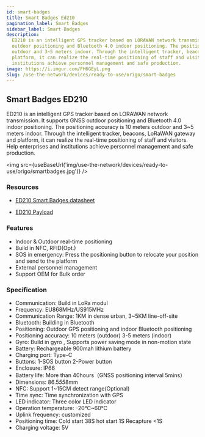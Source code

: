 ```yaml
---
id: smart-badges
title: Smart Badges Ed210
pagination_label: Smart Badges
sidebar_label: Smart Badges
description:
  ED210 is an intelligent GPS tracker based on LORAWAN network transmission. It supports GNSS
  outdoor positioning and Bluetooth 4.0 indoor positioning. The positioning accuracy is 10 meters
  outdoor and 3~5 meters indoor. Through the intelligent tracker, beacons, LoRaWAN gateway and
  platform, it can realize the real-time positioning of staff and visitors. Help enterprises and
  institutions achieve personnel management and safe production.
image: https://i.imgur.com/FH6GEyL.png
slug: /use-the-network/devices/ready-to-use/origo/smart-badges
---
```



## Smart Badges ED210

ED210 is an intelligent GPS tracker based on LORAWAN network transmission. It supports GNSS outdoor
positioning and Bluetooth 4.0 indoor positioning. The positioning accuracy is 10 meters outdoor and
3~5 meters indoor. Through the intelligent tracker, beacons, LoRaWAN gateway and platform, it can
realize the real-time positioning of staff and visitors. Help enterprises and institutions achieve
personnel management and safe production.

<img src={useBaseUrl('img/use-the-network/devices/ready-to-use/origo/smartbadges.jpg')} />

### Resources

- [ED210 Smart Badges datasheet](http://www.origoelec.com/End-Devices/ED210-Smart-badge-datasheet.pdf)

- [ED210 Payload](http://www.origoelec.com/End-Devices/ED210-Payload-LoRa-staff-badges.pdf)

### Features

- Indoor & Outdoor real-time positioning
- Build in NFC, RFID(Opt.)
- SOS in emergency: Press the positioning button to relocate your position and send to the platform
- External personnel management
- Support OEM for Bulk order

### Specification

- Communication: Build in LoRa modul
- Frequency: EU868MHz/US915MHz
- Communication Range: 1KM in dense urban, 3~5KM line-off-site
- Bluetooth: Building in Bluetooth
- Positioning: Outdoor GPS positioning and indoor Bluetooth positioning
- Positioning accuracy: 10 meters (outdoor) 3-5 meters (indoor)
- Gyro: Build in gyro , Supports power saving mode in non-motion state
- Battery: Rechargeable 900mah lithium battery
- Charging port: Type-C
- Buttons: 1-SOS button 2-Power button
- Enclosure: IP66
- Battery life: More than 40hours（GNSS positioning interval 5mins）
- Dimensions: 86.5*55*8mm
- NFC: Support 1~15CM detect range(Optional)
- Time sync: Time synchronization with GPS
- LED indicator: Three color LED indicator
- Operation temperature: -20℃~60℃
- Uplink frequency: customized
- Positioning time: Cold start 38S hot start 1S Recapture <1S
- Charging voltage: 5V
